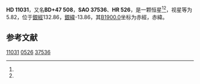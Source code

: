 {{Starbox begin
| name = HD 11031
}}
{{Starbox observe
| epoch = [[J2000.0|J2000.0]]
| constell = {{星座名待查}}<ref name=SIMBAD>{{cite web
 | url=http://simbad.u-strasbg.fr/simbad/sim-id?Ident=HR+526
 | title=Pulsating variable Star
 | publisher=Centre de Données astronomiques de Strasbourg
 | work=SIMBAD
 | accessdate=2012-07-13
 | archive-date=2016-03-19
 | archive-url=https://web.archive.org/web/20160319064805/http://simbad.u-strasbg.fr/simbad/sim-id?Ident=HR+526
 | dead-url=no
 }}</ref><ref name=DATA>{{cite web
 | url=http://vizier.u-strasbg.fr/viz-bin/VizieR-5?-out.add=.&-source=5050&-corr=PK=HR&-out.max=9999&HR=526
 | title=VizieR Detailed Page
 | accessdate=2012-07-13
 | archive-date=2016-03-05
 | archive-url=https://web.archive.org/web/20160305003029/http://vizier.u-strasbg.fr/viz-bin/VizieR-5?-out.add=.&-source=5050&-corr=PK=HR&-out.max=9999&HR=526
 | dead-url=no
 }}</ref>
| 星官 = 
| ra = {{RA|1|49|15.7}}<ref name=SIMBAD /><ref name=DATA />
| dec = {{DEC|+47|53|49}}<ref name=SIMBAD /><ref name=DATA />
| appmag_v = 5.82<ref name=SIMBAD /><ref name=DATA />
}}
{{Starbox character
| class = A3V<ref name=SIMBAD /><ref name=DATA />
| b-v = 0.29<ref name=SIMBAD /><ref name=DATA />
| u-b = 0.07<ref name=SIMBAD /><ref name=DATA />
| r-i = <ref name=SIMBAD /><ref name=DATA />
| variable = 
}}
{{Starbox astrometry
| radial_v = 0.07
| prop_mo_ra = -2
| parallax = 0.008
| p_error =
}}
{{Starbox catalog
| names =BD+47 508，[[SAO星表|SAO]] 37536，[[HD星表|HD]] 11031，[[HR星表|HR]] 526}}
{{Starbox reference |Simbad=HR+526}}
{{Starbox end}}

'''HD 11031'''，又名'''BD+47 508'''，'''SAO 37536'''、'''HR 526'''，是一颗恒星<ref name=SIMBAD /><ref name=DATA />，视星等为5.82，位于[[銀道座標系|銀經]]132.86，[[銀道座標系|銀緯]]-13.86，其[[B1900.0|B1900.0]]坐标为赤經{{RA|1|43|2.9}}，赤緯{{DEC|+47|-13.86|56}}。

== 参考文献 ==
{{reflist}}

{{star-stub}}

[[Category:HD和HDE天體|11031]]
[[Category:HR天體|0526]]
[[Category:SAO天體|37536]]